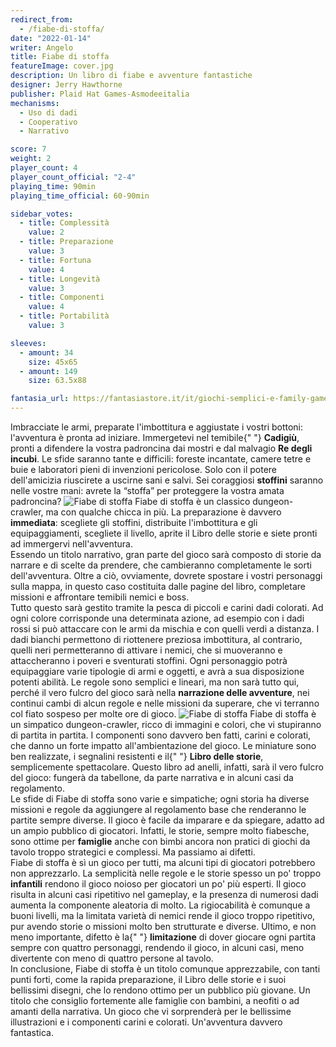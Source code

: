 ```yaml
---
redirect_from:
  - /fiabe-di-stoffa/
date: "2022-01-14"
writer: Angelo
title: Fiabe di stoffa
featureImage: cover.jpg
description: Un libro di fiabe e avventure fantastiche
designer: Jerry Hawthorne
publisher: Plaid Hat Games-Asmodeeitalia
mechanisms:
  - Uso di dadi
  - Cooperativo
  - Narrativo

score: 7
weight: 2
player_count: 4
player_count_official: "2-4"
playing_time: 90min
playing_time_official: 60-90min

sidebar_votes:
  - title: Complessità
    value: 2
  - title: Preparazione
    value: 3
  - title: Fortuna
    value: 4
  - title: Longevità
    value: 3
  - title: Componenti
    value: 4
  - title: Portabilità
    value: 3

sleeves:
  - amount: 34
    size: 45x65
  - amount: 149
    size: 63.5x88

fantasia_url: https://fantasiastore.it/it/giochi-semplici-e-family-games/3939-fiabe-di-stoffa.html
---
```


<Setting>
  Imbracciate le armi, preparate l'imbottitura e aggiustate i vostri bottoni:
  l'avventura è pronta ad iniziare. Immergetevi nel temibile{" "}
  <strong>Cadigiù</strong>, pronti a difendere la vostra padroncina dai mostri e
  dal malvagio <strong>Re degli incubi</strong>. Le sfide saranno tante e
  difficili: foreste incantate, camere tetre e buie e laboratori pieni di
  invenzioni pericolose. Solo con il potere dell'amicizia riuscirete a uscirne
  sani e salvi. Sei coraggiosi <strong>stoffini</strong> saranno nelle vostre
  mani: avrete la “stoffa” per proteggere la vostra amata padroncina?
</Setting>

<img src="./game1.jpg" alt="Fiabe di stoffa" />

<Rules>
  Fiabe di stoffa è un classico dungeon-crawler, ma con qualche chicca in più.
  La preparazione è davvero <strong>immediata</strong>: scegliete gli stoffini,
  distribuite l'imbottitura e gli equipaggiamenti, scegliete il livello, aprite
  il Libro delle storie e siete pronti ad immergervi nell'avventura.
  <br />
  Essendo un titolo narrativo, gran parte del gioco sarà composto di storie da
  narrare e di scelte da prendere, che cambieranno completamente le sorti
  dell'avventura. Oltre a ciò, ovviamente, dovrete spostare i vostri personaggi
  sulla mappa, in questo caso costituita dalle pagine del libro, completare
  missioni e affrontare temibili nemici e boss.
  <br />
  Tutto questo sarà gestito tramite la pesca di piccoli e carini dadi colorati.
  Ad ogni colore corrisponde una determinata azione, ad esempio con i dadi rossi
  si può attaccare con le armi da mischia e con quelli verdi a distanza. I dadi
  bianchi permettono di riottenere preziosa imbottitura, al contrario, quelli
  neri permetteranno di attivare i nemici, che si muoveranno e attaccheranno i
  poveri e sventurati stoffini. Ogni personaggio potrà equipaggiare varie
  tipologie di armi e oggetti, e avrà a sua disposizione potenti abilità. Le
  regole sono semplici e lineari, ma non sarà tutto qui, perché il vero fulcro
  del gioco sarà nella <strong>narrazione delle avventure</strong>, nei continui
  cambi di alcun regole e nelle missioni da superare, che vi terranno col fiato
  sospeso per molte ore di gioco.
</Rules>

<img src="./game2.jpg" alt="Fiabe di stoffa" />

<Feedback>
  Fiabe di stoffa è un simpatico dungeon-crawler, ricco di immagini e colori,
  che vi stupiranno di partita in partita. I componenti sono davvero ben fatti,
  carini e colorati, che danno un forte impatto all'ambientazione del gioco. Le
  miniature sono ben realizzate, i segnalini resistenti e il{" "}
  <strong>Libro delle storie</strong>, semplicemente spettacolare. Questo libro
  ad anelli, infatti, sarà il vero fulcro del gioco: fungerà da tabellone, da
  parte narrativa e in alcuni casi da regolamento.
  <br />
  Le sfide di Fiabe di stoffa sono varie e simpatiche; ogni storia ha diverse
  missioni e regole da aggiungere al regolamento base che renderanno le partite
  sempre diverse. Il gioco è facile da imparare e da spiegare, adatto ad un
  ampio pubblico di giocatori. Infatti, le storie, sempre molto fiabesche, sono
  ottime per <strong>famiglie</strong> anche con bimbi ancora non pratici di
  giochi da tavolo troppo strategici e complessi. Ma passiamo ai difetti.
  <br />
  Fiabe di stoffa è sì un gioco per tutti, ma alcuni tipi di giocatori
  potrebbero non apprezzarlo. La semplicità nelle regole e le storie spesso un
  po' troppo <strong>infantili</strong> rendono il gioco noioso per giocatori un
  po' più esperti. Il gioco risulta in alcuni casi ripetitivo nel gameplay, e la
  presenza di numerosi dadi aumenta la componente aleatoria di molto. La
  rigiocabilità è comunque a buoni livelli, ma la limitata varietà di nemici
  rende il gioco troppo ripetitivo, pur avendo storie o missioni molto ben
  strutturate e diverse. Ultimo, e non meno importante, difetto è la{" "}
  <strong>limitazione</strong> di dover giocare ogni partita sempre con quattro
  personaggi, rendendo il gioco, in alcuni casi, meno divertente con meno di
  quattro persone al tavolo.
  <br />
  In conclusione, Fiabe di stoffa è un titolo comunque apprezzabile, con tanti
  punti forti, come la rapida preparazione, il Libro delle storie e i suoi
  bellissimi disegni, che lo rendono ottimo per un pubblico più giovane. Un
  titolo che consiglio fortemente alle famiglie con bambini, a neofiti o ad
  amanti della narrativa. Un gioco che vi sorprenderà per le bellissime
  illustrazioni e i componenti carini e colorati. Un'avventura davvero
  fantastica.
</Feedback>

<Instagram id="CYtUsGtlgCk" />

